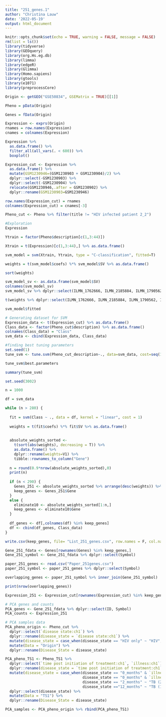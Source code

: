 ```yaml
---
title: "251_genes.1"
author: "Christina Lauw"
date: '2022-05-19'
output: html_document
---
```


</style>
```r
knitr::opts_chunk$set(echo = TRUE, warning = FALSE, message = FALSE) 
rm(list = ls())
library(tidyverse)
library(GEOquery)
library(org.Hs.eg.db)
library(limma)
library(edgeR)
library(Glimma)
library(Homo.sapiens)
library(gtools)
library(e1071)
library(preprocessCore)
```


```r
Origin <- getGEO("GSE50834", GSEMatrix = TRUE)[[1]]

Pheno = pData(Origin)

Genes = fData(Origin)

Expression <- exprs(Origin)
rnames = row.names(Expression)
cnames = colnames(Expression)

Expression %>% 
  as.data.frame() %>% 
  filter_all(all_vars(. < 600)) %>% 
  boxplot()

Expression_cut <- Expression %>% 
  as.data.frame() %>% 
  mutate(GSM1230946=(GSM1230903 + GSM1230904)/2) %>%
  dplyr::select(-GSM1230903) %>%
  dplyr::select(-GSM1230904) %>%
  relocate(GSM1230946,.after = GSM1230902) %>%
  dplyr::rename(GSM1230903=GSM1230946)

row.names(Expression_cut) = rnames
colnames(Expression_cut) = cnames[-3]

Pheno_cut <- Pheno %>% filter(title != "HIV infected patient 2_2")
```


```r
#Exploration 
Expression 

Ytrain = factor(Pheno$description[c(1,3:44)])

Xtrain = t(Expression)[c(1,3:44),] %>% as.data.frame()

svm_model = svm(Xtrain, Ytrain, type = "C-classification", fitted=T)

weights = t(svm_model$coefs) %*% svm_model$SV %>% as.data.frame()

sort(weights)

svm_model_sv <- as.data.frame(svm_model$SV)
colnames(svm_model_sv)
svm_model_sv %>% dplyr::select(ILMN_1762666, ILMN_2185884, ILMN_1790562)

t(weights %>% dplyr::select(ILMN_1762666, ILMN_2185884, ILMN_1790562, ILMN_1738075, ILMN_1806946, ILMN_2394264, ILMN_2208373, ILMN_2376723, ILMN_1714364, ILMN_1737574, ILMN_1773819, ILMN_1743396, ILMN_1668928, ILMN_1715863, ILMN_1737498, ILMN_1777915, ILMN_2157951, ILMN_1748904, ILMN_2356559, ILMN_2167416, ILMN_1666384, ILMN_1732343, ILMN_1690365, ILMN_1801931, ILMN_1653771, ILMN_1756086))

svm_model$fitted
```


```r
# Generating dataset for SVM
Expression_data <- t(Expression_cut) %>% as.data.frame()
Class_data <- factor(Pheno_cut$description) %>% as.data.frame()
colnames(Class_data) = "Class"
svm_data <- cbind(Expression_data, Class_data)
```

```r
#finding best tuning parameters 
set.seed(1)
tune_svm <- tune.svm(Pheno_cut_description~., data=svm_data, cost=seq(1,2,by=0.1), kernel="linear")

tune_svm$best.parameters

summary(tune_svm)
```


```r
set.seed(3002)

n = 1000

df = svm_data

while (n > 280) {
  
  fit = svm(Class ~ ., data = df, kernel = "linear", cost = 1)  
  
  weights = t(fit$coefs) %*% fit$SV %>% as.data.frame()
  
  
  absolute_weights_sorted <- 
    t(sort(abs(weights), decreasing = T)) %>% 
    as.data.frame() %>% 
    dplyr::rename(weights=V1) %>% 
    tibble::rownames_to_column("Gene")
  
  n = round(0.9*nrow(absolute_weights_sorted),0)
  print(n)
  
  if (n < 290) {
    Genes_251 <- absolute_weights_sorted %>% arrange(desc(weights)) %>% head(251)
    keep_genes <- Genes_251$Gene
  }
  else {
    eliminate10 <- absolute_weights_sorted[1:n,] 
    keep_genes <- eliminate10$Gene
  }
  
  df_genes <- df[,colnames(df) %in% keep_genes]
  df <- cbind(df_genes, Class_data)
}

write.csv(keep_genes, file= "List_251_genes.csv", row.names = F, col.names = "Genes")
```

```r
Gene_251_fdata <- Genes[rownames(Genes) %in% keep_genes,]
Gene_251_symbol <- Gene_251_fdata %>% dplyr::select(Symbol)

paper_251_genes <- read.csv("Paper_251genes.csv")
paper_251_symbol <- paper_251_genes %>% dplyr::select(Symbol)

overlapping_genes <- paper_251_symbol %>% inner_join(Gene_251_symbol)

print(nrow(overlapping_genes))

```


```r
Expression_251 <- Expression_cut[rownames(Expression_cut) %in% keep_genes,]

# PCA genes and counts
PCA_genes <- Gene_251_fdata %>% dplyr::select(ID, Symbol)
PCA_counts <- Expression_251

# PCA samples data 
PCA_pheno_origin <- Pheno_cut %>% 
  dplyr::select(`disease state:ch1`) %>% 
  dplyr::rename(disease_state = `disease state:ch1`) %>% 
  mutate(disease_state = case_when(disease_state == "HIV only" ~ "HIV", disease_state == "HIV/TB" ~ "HIV/MTB")) %>% 
  mutate(Data = "Origin") %>% 
  dplyr::rename(Disease_State = disease_state)

PCA_pheno_TS1 <- Pheno_TS1 %>% 
  dplyr::select(`time post initiation of treatment:ch1`, `illness:ch1`) %>% 
  dplyr::rename(disease_state = `time post initiation of treatment:ch1`) %>% 
  mutate(disease_state = case_when(disease_state == "0_months" & `illness:ch1` == "Control" ~ "Controls", 
                                   disease_state == "0_months" & `illness:ch1` == "PTB" ~ "TB", 
                                   disease_state == "2_months" ~ "TB (2Mo)", 
                                   disease_state =="12_months" ~ "TB (12Mo)")) %>% 
  dplyr::select(disease_state) %>% 
  mutate(Data = "TS1") %>% 
  dplyr::rename(Disease_State = disease_state)

PCA_samples <- PCA_pheno_origin %>% rbind(PCA_pheno_TS1)

```


